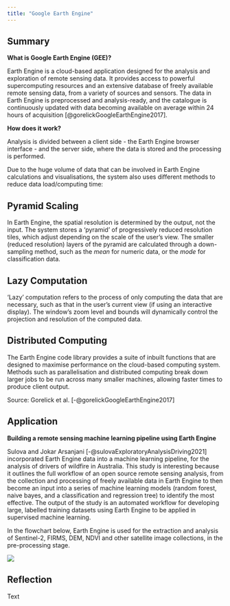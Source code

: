 ```yaml
---
title: "Google Earth Engine"
---
```


## Summary {#sec-week5summary}

**What is Google Earth Engine (GEE)?**

Earth Engine is a cloud-based application designed for the analysis and exploration of remote sensing data. It provides access to powerful supercomputing resources and an extensive database of freely available remote sensing data, from a variety of sources and sensors. The data in Earth Engine is preprocessed and analysis-ready, and the catalogue is continuously updated with data becoming available on average within 24 hours of acquisition [@gorelickGoogleEarthEngine2017].

**How does it work?**

Analysis is divided between a client side - the Earth Engine browser interface - and the server side, where the data is stored and the processing is performed.

Due to the huge volume of data that can be involved in Earth Engine calculations and visualisations, the system also uses different methods to reduce data load/computing time:

::: panel-tabset
## Pyramid Scaling

In Earth Engine, the spatial resolution is determined by the output, not the input. The system stores a 'pyramid' of progressively reduced resolution tiles, which adjust depending on the scale of the user's view. The smaller (reduced resolution) layers of the pyramid are calculated through a down-sampling method, such as the *mean* for numeric data, or the *mode* for classification data.

## Lazy Computation

'Lazy' computation refers to the process of only computing the data that are necessary, such as that in the user's current view (if using an interactive display). The window's zoom level and bounds will dynamically control the projection and resolution of the computed data.

## Distributed Computing

The Earth Engine code library provides a suite of inbuilt functions that are designed to maximise performance on the cloud-based computing system. Methods such as parallelisation and distributed computing break down larger jobs to be run across many smaller machines, allowing faster times to produce client output.
:::

Source: Gorelick et al. [-@gorelickGoogleEarthEngine2017]

## Application {#sec-week5application}

**Building a remote sensing machine learning pipeline using Earth Engine**

Sulova and Jokar Arsanjani [-@sulovaExploratoryAnalysisDriving2021] incorporated Earth Engine data into a machine learning pipeline, for the analysis of drivers of wildfire in Australia. This study is interesting because it outlines the full workflow of an open source remote sensing analysis, from the collection and processing of freely available data in Earth Engine to then become an input into a series of machine learning models (random forest, naive bayes, and a classification and regression tree) to identify the most effective. The output of the study is an automated workflow for developing large, labelled training datasets using Earth Engine to be applied in supervised machine learning.

In the flowchart below, Earth Engine is used for the extraction and analysis of Sentinel-2, FIRMS, DEM, NDVI and other satellite image collections, in the pre-processing stage.

![](img/sulova-2021-figure6.png){fig-align="left"}

## Reflection {#sec-week5reflection}

Text
